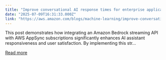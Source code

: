 ```yaml
---
title: "Improve conversational AI response times for enterprise applications with the Amazon Bedrock streaming API and AWS AppSync"
date: "2025-07-09T16:31:33.000Z"
link: "https://aws.amazon.com/blogs/machine-learning/improve-conversational-ai-response-times-for-enterprise-applications-with-the-amazon-bedrock-streaming-api-and-aws-appsync/"
---
```


This post demonstrates how integrating an Amazon Bedrock streaming API with AWS AppSync subscriptions significantly enhances AI assistant responsiveness and user satisfaction. By implementing this str...

[Read more](https://aws.amazon.com/blogs/machine-learning/improve-conversational-ai-response-times-for-enterprise-applications-with-the-amazon-bedrock-streaming-api-and-aws-appsync/)
